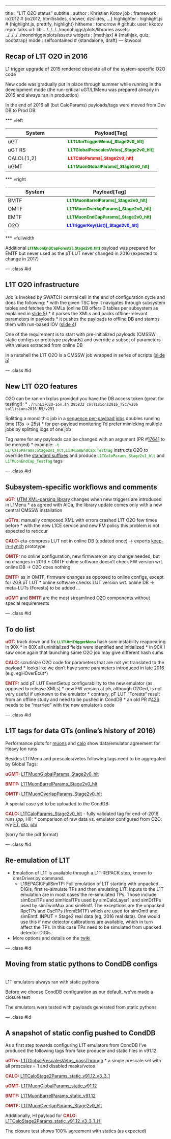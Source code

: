 ---
title       : "L1T O2O status"
subtitle    : 
author      : Khristian Kotov
job         : 
framework   : io2012        # {io2012, html5slides, shower, dzslides, ...}
highlighter : highlight.js  # {highlight.js, prettify, highlight}
hitheme     : tomorrow      # 
github:
  user: kkotov 
  repo: talks
url:
  lib:    ../../../../monohiggs/plots/libraries
  assets: ../../../../monohiggs/plots/assets
widgets     : [mathjax]     # {mathjax, quiz, bootstrap}
mode        : selfcontained # {standalone, draft}
--- &twocol

## Recap of L1T O2O in 2016

L1 trigger upgrade of 2015 rendered obsolete all of the system-specific O2O code

New code was gradually put in place through summer while running in the development mode
(the run-critical uGT/L1Menu was prepared already in 2015 and always ran in production)

In the end of 2016 all (but CaloParams) payloads/tags were moved from Dev DB to Prod DB:

*** =left

System     |   Payload[Tag]
-----------|-----------------
uGT        | <span style="font-weight:bold;font-size:smaller;color:green">L1TUtmTriggerMenu[_Stage2v0_hlt]</span>
uGT RS     | <span style="font-weight:bold;font-size:smaller;color:green">L1TGlobalPrescalesVetos[_Stage2v0_hlt]</span>
CALOL{1,2} | <span style="font-weight:bold;font-size:smaller;color:red">L1TCaloParams[_Stage2v0_hlt]</span>
uGMT       | <span style="font-weight:bold;font-size:smaller;color:green">L1TMuonGlobalParams[_Stage2v0_hlt]</span>

*** =right

System     |   Payload[Tag]
-----------|-----------------
BMTF       | <span style="font-weight:bold;font-size:smaller;color:green">L1TMuonBarrelParams[_Stage2v0_hlt]</span>
OMTF       | <span style="font-weight:bold;font-size:smaller;color:green">L1TMuonOverlapParams[_Stage2v0_hlt]</span>
EMTF       | <span style="font-weight:bold;font-size:smaller;color:green">L1TMuonEndCapParams[_Stage2v0_hlt]</span>
O2O        | <span style="font-weight:bold;font-size:smaller;color:blue">L1TriggerKey(List)[_Stage2v0_hlt]</span>

*** =fullwidth
<br>

Additional <span style="font-weight:bold;font-size:smaller;color:green">L1TMuonEndCapForests[_Stage2v0_hlt]</span>
payload was prepared for EMTF but never used as the pT LUT never changed in 2016 (expected to change in 2017)

--- .class #id

## L1T O2O infrastructure 

Job is invoked by SWATCH central cell in the end of configuration cycle and does the following:
* with the given TSC key it navigates through subsystem tables and fetches the XMLs
  (online DB offers 3 tables per subsystem as explained in [slide 5](https://indico.cern.ch/event/591003/contributions/2384788/attachments/1378957/2095301/L1TriggerDatabase_v2.pdf))
* it parses the XMLs and packs offline-relevant parameters in payloads
* it pushes the payloads to offline DB and stamps them with run-based IOV ([slide 4](http://kkotov.github.io/l1o2o/talks/2016.04.19/#4))

One of the requirement is to start with pre-initialized payloads (CMSSW static configs or prototype payloads)
and override a subset of parameters with values extracted from online DB 

In a nutshell the L1T O2O is a CMSSW job wrapped in series of scripts ([slide 5](http://kkotov.github.io/l1o2o/talks/2015.04.20/#5))

--- .class #id

## New L1T O2O features

O2O can be ran on lxplus provided you have the DB access token (great for testing!):
* <span style="font-family:monospace;font-size:smaller">./runL1-O2O-iov.sh 285832 collisions2016_TSC/v206 collisions2016_RS/v291</span>

Splitting a monolithic job in a [sequence per-payload jobs](https://github.com/cms-sw/cmssw/blob/CMSSW_9_0_X/L1TriggerConfig/Utilities/test/runOneByOne.sh) doubles running time (13s $\rightarrow$ 25s)
* for per-payload monitoring I'd prefer mimicking multiple jobs by splitting logs of one job

Tag name for any payloads can be changed with an argument (PR #[17641](https://github.com/cms-sw/cmssw/pull/17641) to be merged)
* example: <span style="font-family:monospace;font-size:smaller;color:green">-t L1TCaloParams:Stage2v1_hlt,L1TMuonEndCap:TestTag</span> instructs O2O to
override the [standard suffixes](https://github.com/cms-sw/cmssw/blob/CMSSW_9_0_X/CondTools/L1TriggerExt/python/L1O2OTagsExt_cfi.py)
and produce <span style="font-family:monospace;font-size:smaller;color:green">L1TCaloParams_Stage2v1_hlt</span>
and <span style="font-family:monospace;font-size:smaller;color:green">L1TMuonEndCap_TestTag</span> tags

--- .class #id

## Subsystem-specific workflows and comments

<span style="font-weight:bold;color:brown">uGT:</span>
[UTM XML-parsing library](https://gitlab.cern.ch/cms-l1t-utm/utm) changes when new triggers are introduced in L1Menu
* as agreed with AlCa, the library update comes only with a new central CMSSW installation

<span style="font-weight:bold;color:brown">uGTrs:</span>
manually composed XML with errors crashed L1T O2O few times before
* with the new L1CE service and new FM policy this problem is not expected to reoccur

<span style="font-weight:bold;color:brown">CALO:</span>
eta-compress LUT not in online DB (updated once) $\rightarrow$ experts 
[keep-in-synch](https://github.com/cms-sw/cmssw/blob/CMSSW_9_0_X/L1TriggerConfig/Utilities/test/uploadCaloParams.py) prototype 

<span style="font-weight:bold;color:brown">OMTF:</span> no online configuration, new firmware on any change needed, but no changes in 2016
* OMTF online software doesn't check FW version wrt. online DB $\rightarrow$ O2O does nothing

<span style="font-weight:bold;color:brown">EMTF:</span> as in OMTF, firmware changes as opposed to online configs, except for 2GB pT LUT
* online software checks LUT version wrt. online DB $\rightarrow$ meta-LUTs (Forests) to be added ...
 
<span style="font-weight:bold;color:brown">uGMT</span> and <span style="font-weight:bold;color:brown">BMTF</span> are the most streamlined O2O components without special requirements

--- .class #id


## To do list

<span style="font-weight:bold;color:brown">uGT:</span> track down and fix
<span style="font-weight:bold;font-size:smaller;color:green">LL1TUtmTriggerMenu</span> hash sum instability reappearing in 90X
* in 80X all uninitialized fields were identified and initialized
* in 90X I saw once again that launching same O2O job may give different hash sums

<span style="font-weight:bold;color:brown">CALO:</span> scrutinize O2O code for parameters that are not yet translated to the payload
* looks like we don't have some parameters introduced in late 2016 (e.g. egHOverEcut*)

<span style="font-weight:bold;color:brown">EMTF:</span> add pT LUT EventSetup configurability to the new emulator (as opposed to release XMLs)
* new FW version at p5, although O2Oed, is not very useful if unknown to the emulator
* contrary, pT LUT "Forests" result from an offline study and need to be pushed in CondDB
* an old PR #[426](https://github.com/cms-l1t-offline/cmssw/pull/426) needs to be "married" with the new emulator's code

--- .class #id


## L1T tags for data GTs (online's history of 2016)

Performance plots for [muons](https://its.cern.ch/jira/browse/CMSLITDPG-3) and [calo](https://its.cern.ch/jira/browse/CMSLITDPG-4)
show data/emulator agreement for Heavy Ion runs

Besides L1TMenu and prescales/vetos following tags need to be aggregated by Global Tags:

<span style="font-weight:bold;color:brown">uGMT:</span>
[L1TMuonGlobalParams_Stage2v0_hlt](https://cms-conddb.cern.ch/cmsDbBrowser/list/Prod/tags/L1TMuonGlobalParams_Stage2v0_hlt)

<span style="font-weight:bold;color:brown">BMTF:</span>
[L1TMuonBarrelParams_Stage2v0_hlt](https://cms-conddb.cern.ch/cmsDbBrowser/list/Prod/tags/L1TMuonBarrelParams_Stage2v0_hlt)

<span style="font-weight:bold;color:brown">OMTF:</span>
[L1TMuonOverlapParams_Stage2v0_hlt](https://cms-conddb.cern.ch/cmsDbBrowser/list/Prod/tags/L1TMuonOverlapParams_Stage2v0_hlt)

A special case yet to be uploaded to the CondDB:

<span style="font-weight:bold;color:brown">CALO:</span>
[L1TCaloParams_Stage2v0_hlt](https://cms-conddb.cern.ch/cmsDbBrowser/list/Prod/tags/L1TCaloParams_Stage2v0_hlt_HI2016) - fully validated tag for 
end-of-2016 runs ($pp$, HI):
* comparison of raw data vs. emulator configured from O2O: e/$\gamma$ [ET](EgEt.pdf), [eta](EgEta.pdf), [phi](EgPhi.pdf)

(sorry for the pdf format)

--- .class #id


## Re-emulation of L1T

* Emulation of L1T is available through a L1T:REPACK step, known to cmsDriver.py command. 
  * L1REPACK:FullSimTP: Full emulation of L1T starting with unpacked DIGIs, first re-simulate TPs and then emulating L1T. Inputs to the L1T emulation are in most cases the re-simulated TPs. Those include simEcalTPs and simHcalTPs used by simCaloLayer1, and simDtTPs used by simTwinMux and simBmtf. The exceptions are the unpacked RpcTPs and CscTPs (fromEMTF) which are used for simOmtf and simEmtf. INPUT = Stage2 real data (eg, 2016 real data). One would use this if new detector calibrations are available, which in turn affect the TPs. In this case TPs need to be simulated from upacked detector DIGIs. 

* More options and details on the
[twiki](https://twiki.cern.ch/twiki/bin/view/CMSPublic/SWGuideL1TStage2Instructions#L1REPACK_step_with_cmsDriver_com)

--- .class #id

## Moving from static pythons to CondDB configs

<br>
L1T emulators always ran with static pythons

Before we choose CondDB configuration as our default, we've made a closure test

The emulators were tested with payloads generated from static pythons

--- .class #id


## A snapshot of static config pushed to CondDB

As a first step towards configuring L1T emulators from CondDB I've produced
the following tags from fake producer and static files in v91.12:

<span style="font-weight:bold;color:brown">uGTrs:</span>
[L1TGlobalPrescalesVetos_passThrough](https://cms-conddb.cern.ch/cmsDbBrowser/list/Prod/tags/L1TGlobalPrescalesVetos_passThrough)
* a single prescale set with all prescales = 1 and disabled masks/vetos 

<span style="font-weight:bold;color:brown">CALO:</span>
[L1TCaloStage2Params_static_v91.12_v3_3_1](https://cms-conddb.cern.ch/cmsDbBrowser/list/Prod/tags/L1TCaloStage2Params_static_v91.12_v3_3_1)

<span style="font-weight:bold;color:brown">uGMT:</span>
[L1TMuonGlobalParams_static_v91.12](https://cms-conddb.cern.ch/cmsDbBrowser/list/Prod/tags/L1TMuonGlobalParams_static_v91.12)

<span style="font-weight:bold;color:brown">BMTF:</span>
[L1TMuonBarrelParams_static_v91.12](https://cms-conddb.cern.ch/cmsDbBrowser/list/Prod/tags/L1TMuonBarrelParams_static_v91.12)

<span style="font-weight:bold;color:brown">OMTF:</span>
[L1TMuonOverlapParams_Stage2v0_hlt](https://cms-conddb.cern.ch/cmsDbBrowser/list/Prod/tags/L1TMuonOverlapParams_Stage2v0_hlt)

Additionally, HI payload for <span style="font-weight:bold;color:brown">CALO</span>:
[L1TCaloStage2Params_static_v91.12_v3_3_1_HI](https://cms-conddb.cern.ch/cmsDbBrowser/list/Prod/tags/L1TCaloStage2Params_static_v91.12_v3_3_1_HI)

The closure test shows 100% agreement with statics (as expected)
